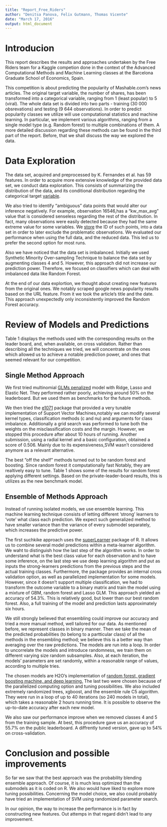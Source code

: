 ```yaml
---
title: "Report_Free_Riders"
author: "Denitsa Panova, Felix Gutmann, Thomas Vicente"
date: "March 17, 2016"
output: html_document
---
```


# Introducion

This report describes the results and approaches undertaken by the Free Riders team for a Kaggle competion done in the context of the Advanced Computational Methods and Machine Learning classes at the Barcelona Graduate School of Economics, Spain.  

This competition is about predicting the popularity of Mashable.com's news articles. The original target variable, the number of shares, has been transformed into a categorical variable, ranging from 1 (least popular) to 5 (viral). The whole data set is divided into two parts - training (30 000 obsrevations) and testing (9 644 observations). In order to predict popularity classes we utilize will use computational statistics and machine learning. In particular, we implement various algorithms, ranging from a single model type (e.g. Random forest) to multiple combinations of them.  A more detailed discussion regarding these methods can be found in the third part of the report. Before, that we shall discuss the way we explored the data.  

# Data Exploration

The data set, acquired and preprocessed by K. Fernandes et al. has 59 features. In order to acquire more extensive knowledge of the provided data set, we conduct data exploration. This consists of summarizing the distribution of the data, and its conditional distribution regarding the categorical target [variable](https://github.com/FelixGSE/Riding-free-on-KAGGLE/blob/master/Project/Work/R_Scripts/F00_DataInspection.R).  

We also tried to identify "ambiguous" data points that would alter our inference negatively. For example, observation 16546,has a "kw_max_avg" value that is considered senseless regarding the rest of the distribution. In fact, many observations were easily detected because they had the same extreme value for some variables. We [store](https://github.com/FelixGSE/Riding-free-on-KAGGLE/blob/master/Project/Data/Raw_Data/outliers_id) the ID of such points, into a data set in order to later exclude the problematic observations.  We evaluated our performance when using the full data, and the reduced data. This led us to prefer the second option for most runs.  

Also we have noticed that the data set is imbalanced. Initially we used Synthetic Minority Over-sampling Technique to balance the data set by augmenting classes 4 and 5. However, this approach did not increase our prediction power. Therefore, we focused on classifiers which can deal with imbalanced data like Random Forest.  

At the end of our data explortion, we thought about creating new features from the original ones. We notably scraped google news popularity results based on the URL feature. From it we took the article's title and the date. This approach unexpectedly only inconsistently improved the Random Forest accuracy.  

# Review of Models and Predictions
Table 1 displays the methods used with the corresponding results on the leader board, and, when available, on cross validation. Rather than describing all the techniques we tried, we will concentrate on the ones which allowed us to achieve a notable prediction power, and ones that seemed relevant for our competition.  

## Single Method Approach
We first tried multinomial [GLMs penalized](https://github.com/FelixGSE/Riding-free-on-KAGGLE/blob/master/Project/Work/R_Scripts/F11_PenalizedGLM_v01.R) model with Ridge, Lasso and Elastic Net. They performed rather poorly, achieving around 50% on the leaderboard. But we used them as benchmarks for the future methods. 

We then tried the [e1071](https://github.com/FelixGSE/Riding-free-on-KAGGLE/blob/master/Project/Work/R_Scripts/F12_SVM.R) package that provided a very tunable implementation of Support Vector Machines,notably we can modify several kernel types, classification methods (c and nu) and arguments for class imbalance. Additionally a grid search was performed to tune both the weights on the misclassification costs and the margin. However, we stopped this procedure after about 10 hours of running. Another submission, using a radial kernel and a basic configuration, obtained a score of 0.506. Mainly due to its expensiveness,SVM  wasn’t considered anymore as a relevant alternative.

The best ”off the shelf” methods turned out to be random forest and boosting. Since random forest it computationally fast Notably, they are realtively easy to tune. Table 1 shows some of the results for random forest applying different settings. Based on the private-leader-board results, this is utilizes as the new benchmark model.  

## Ensemble of Methods Approach
Instead of running isolated models, we use ensemble learning. This machine learning technique consists of letting different 'strong' learners to 'vote' what class each prediction. We expect such generalized method to have smaller variance than the variance of every submodel separately, which increases the predictive power.

The first suchkike approach uses the [superLearner](https://github.com/FelixGSE/Riding-free-on-KAGGLE/blob/master/Project/Work/R_Scripts/F15_SuperLearner.r) package of R. It allows us to combine several model predictions within a meta-learner algorithm. We waht to distinguish how the last step of the algorithm works. In order to understand what is the best class value for each observation and to have some inference, on the last step we use deep learning algorithm and put as inputs the strong-learners predictions from the previous steps and the actual training classes. Furthermore, the package provides an internal cross validation option, as well as parallelized implementation for some models. However, since it doesn’t support multiple classification, we had to transform the outcome variable to a binary matrix and train the model using a mixture of GBM, random forest and Lasso GLM.  This approach yielded an accuracy of 54.3%. This is relatively good, but lower than our best random forest. Also, a full training of the model and prediction lasts approximately six hours.  

We still strongly believed that ensembling could improve our accuracy and tried a more manual method, well tailored for our data. As mentioned before, we represent classes in binary manner. Then we take the mean of the predicted probabilities (to belong to a partticular class) of all the methods in the ensembling method; we believe this is a better way than averaging over the raw predictions. The models are run into a loop. In order to uncorrelate the models and introduce randomness, we train them on different varying size random subsamples. Also, at each iteration, the models' parameters are set randomly, within a reasonable range of values, according to multiple tries. 

The chosen models are H2O's implementation of [random forest, gradient boosting machine, and deep learning.](https://github.com/FelixGSE/Riding-free-on-KAGGLE/blob/master/Project/Work/R_Scripts/TriesFinalCV.R) The last two were chosen because of the parallelized computing option and tuning possibilities. We also included extremely randomized trees, xgboost, and the ensemble rule C5 algorithm. They were run in a loop of up to 40 iterations (so 240 models in total), which takes a reasonable 2 hours running time. It is possible to observe the up-to-date accuracy after each new model.

We also saw our performance improve when we removed classes 4 and 5 from the training sample. At best, this procedure gave us an accuracy of 55.7% on the public leaderboard. A diffrently tuned version, gave up to 54% on cross-validation.

# Conclusion and possible improvements
So far we saw that the best approach was the probability blending ensemble approach. Of course, it is much less optimized than the submodels as it is coded on R. We also would have liked to explore more tuning possibilities. Concerning the model choice, we also could probably have tried an implementation of SVM using randomized parameter search. 

In our opinion, the way to increase the performance is in fact by constructing new features. Out attemps in that regard didn't lead to any improvement.
